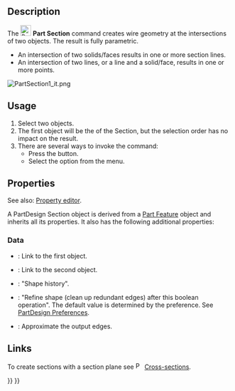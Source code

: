 <languages/>
<translate>

<!--T:8-->
{{Docnav
|[[Part_Sweep|Sweep]]
|[[Part_CrossSections|CrossSections]]
|[[Part_Workbench|Part]]
|IconL=Part_Sweep.svg
|IconR=Part_CrossSections.svg
|IconC=Workbench_Part.svg
}}

<!--T:1-->
{{GuiCommand
|Name=Part Section
|MenuLocation=Part → Section
|Workbenches=[[Part_Workbench|Part]]
|SeeAlso=[[Part_CrossSections|Part CrossSections]]
}}

==Description== <!--T:12--> 

<!--T:2-->
The [[Image:Part_Section.svg|24px|link=]] '''Part Section''' command creates wire geometry at the intersections of two objects. The result is fully parametric.

<!--T:13-->
* An intersection of two solids/faces results in one or more section lines.
* An intersection of two lines, or a line and a solid/face, results in one or more points.

</translate>
[[Image:PartSection1_it.png]]
<translate>
<!--T:14-->
{{Caption|A cube sectioned with a cylinder}}

==Usage== <!--T:4-->

<!--T:5-->
# Select two objects.
# The first object will be the {{PropertyData|Base}} of the Section, but the selection order has no impact on the result.
# There are several ways to invoke the command:
#* Press the {{Button|[[Image:Part_Section.svg|16px|link=]] [[Part_Section|Section]]}} button.
#* Select the {{MenuCommand|Part → [[Image:Part_Section.svg|16px|link=]] Section}} option from the menu.

==Properties== <!--T:15-->

<!--T:16-->
See also: [[Property_editor|Property editor]].

<!--T:17-->
A PartDesign Section object is derived from a [[Part_Feature|Part Feature]] object and inherits all its properties. It also has the following additional properties:

===Data=== <!--T:18-->

<!--T:19-->
{{Properties_Title|Base}}

<!--T:20-->
* {{PropertyData|Base|Link}}: Link to the first object.
* {{PropertyData|Tool|Link}}: Link to the second object.

<!--T:21-->
{{Properties_Title|Boolean}}

<!--T:22-->
* {{PropertyData|History|ShapeHistory|hidden}}: "Shape history".
* {{PropertyData|Refine|Bool}}: "Refine shape (clean up redundant edges) after this boolean operation". The default value is determined by the {{MenuCommand|Automatically refine model after sketch-based operation}} preference. See [[PartDesign_Preferences#General|PartDesign Preferences]].

<!--T:23-->
{{Properties_Title|Section}}

<!--T:24-->
* {{PropertyData|Approximation|Bool}}: Approximate the output edges.

==Links== <!--T:6-->

<!--T:7-->
To create sections with a section plane see [[Image:Part_CrossSections.svg|16px|link=Part_CrossSections]] [[Part_CrossSections|Cross-sections]].


<!--T:9-->
{{Docnav
|[[Part_Sweep|Sweep]]
|[[Part_CrossSections|CrossSections]]
|[[Part_Workbench|Part]]
|IconL=Part_Sweep.svg
|IconR=Part_CrossSections.svg
|IconC=Workbench_Part.svg
}}

</translate>
{{Part Tools navi{{#translation:}}}}
{{Userdocnavi{{#translation:}}}}
{{clear}}
